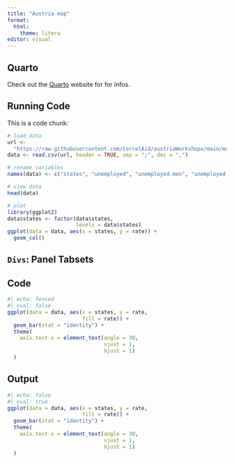 ```yaml
---
title: "Austria map"
format: 
  html:
    theme: litera
editor: visual
---
```


## Quarto

Check out the [Quarto] website for for infos.

## Running Code

This is a code chunk:

```r
# load data
url <- 
  "https://raw.githubusercontent.com/CorrelAid/austriaWorkshops/main/materials/2023-05-09_ggplot2_spatial/data/unemployment_austria.csv"
data <- read.csv(url, header = TRUE, sep = ";", dec = ",")

# rename variables
names(data) <- c("states", "unemployed", "unemployed.men", "unemployed.women", "rate", "rate.men", "rate.women")

# view data 
head(data)

# plot
library(ggplot2)
data$states <- factor(data$states, 
                      levels = data$states)
ggplot(data = data, aes(x = states, y = rate)) +
  geom_col()
```

## `Divs`: Panel Tabsets

:::{.panel-tabset}

## Code 
```r
#| echo: fenced
#| eval: false
ggplot(data = data, aes(x = states, y = rate, 
                        fill = rate)) +
  geom_bar(stat = "identity") +
  theme(
    axis.text.x = element_text(angle = 30,
                               vjust = 1,
                               hjust = 1)
  )
```

## Output
```r
#| echo: false
#| eval: true
ggplot(data = data, aes(x = states, y = rate, 
                        fill = rate)) +
  geom_bar(stat = "identity") +
  theme(
    axis.text.x = element_text(angle = 30,
                               vjust = 1,
                               hjust = 1)
  )
```

:::